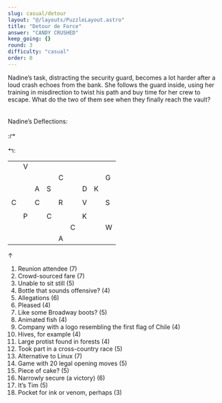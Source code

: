 ```yaml
---
slug: casual/detour
layout: "@/layouts/PuzzleLayout.astro"
title: "Detour de Force"
answer: "CANDY CRUSHED"
keep_going: {}
round: 3
difficulty: "casual"
order: 0
---
```


<style>
    table \{
        width:;
    }
    td .square \{
        border: 2px black;
        aspect-ratio: 1 / 1 ;

    }
    .boxed \{
        border: 1px dotted black;
        width: 50px;
        height: 50px;
        padding: 0px 0px;
        text-align: center;
        font-size: 20px;
    }
    .left-room \{
        border-bottom: 2px solid black;
        border-left: 2px solid black;
    }
    .right-room \{
        border-bottom: 2px solid black;
        border-right: 2px solid black;
    }
    .rect \{
        border: 1px solid black;
        display: inline-block;
        width: 200px;
        height: 20px;
    }
    .outlined \{
        border-top: 2px solid black;
        border-left: 2px solid black;
        border-right: 2px solid black;
        margin-left: auto;
        margin-right: auto;
    }
    .centered \{
        margin: auto;
        text-align: center;
    }
    .bottom \{
        border-bottom: 2px solid black;
    }
    .big \{
        font-size: 50px;
    }
    .two-columns \{
        column-count: 2;
    }

</style>

<div class="flavortext">
  Nadine’s task, distracting the security guard, becomes a lot harder after a loud crash echoes from
  the bank. She follows the guard inside, using her training in misdirection to twist his path and
  buy time for her crew to escape. What do the two of them see when they finally reach the vault?
</div>
<br></br>
<div class="centered">
  Nadine’s Deflections:
  <br></br>
  <span class="rect"> </span> :&#x21B1;
  <br></br>
  &#x21B0;: <span class="rect"></span>
</div>

<table class="outlined">
  <tr>
    <td class="boxed"></td>
    <td class="boxed">V</td>
    <td class="boxed"></td>
    <td class="left-room"></td>
    <td></td>
    <td class="right-room"></td>
    <td class="boxed"></td>
    <td class="boxed"></td>
    <td class="boxed"></td>
  </tr>
  <tr>
    <td class="boxed"></td>
    <td class="boxed"></td>
    <td class="boxed"></td>
    <td class="boxed"></td>
    <td class="boxed">C</td>
    <td class="boxed"></td>
    <td class="boxed"></td>
    <td class="boxed"></td>
    <td class="boxed">G</td>
  </tr>
  <tr>
    <td class="boxed"></td>
    <td class="boxed"></td>
    <td class="boxed">A</td>
    <td class="boxed">S</td>
    <td class="boxed"></td>
    <td class="boxed"></td>
    <td class="boxed">D</td>
    <td class="boxed">K</td>
    <td class="boxed"></td>
  </tr>
  <tr>
    <td class="boxed"></td>
    <td class="boxed"></td>
    <td class="boxed"></td>
    <td class="boxed"></td>
    <td class="boxed"></td>
    <td class="boxed"></td>
    <td class="boxed"></td>
    <td class="boxed"></td>
    <td class="boxed"></td>
  </tr>
  <tr>
    <td class="boxed">C</td>
    <td class="boxed"></td>
    <td class="boxed">C</td>
    <td class="boxed"></td>
    <td class="boxed">R</td>
    <td class="boxed"></td>
    <td class="boxed">V</td>
    <td class="boxed"></td>
    <td class="boxed">S</td>
  </tr>
  <tr>
    <td class="boxed"></td>
    <td class="boxed"></td>
    <td class="boxed"></td>
    <td class="boxed"></td>
    <td class="boxed"></td>
    <td class="boxed"></td>
    <td class="boxed"></td>
    <td class="boxed"></td>
    <td class="boxed"></td>
  </tr>
  <tr>
    <td class="boxed"></td>
    <td class="boxed">P</td>
    <td class="boxed"></td>
    <td class="boxed">C</td>
    <td class="boxed"></td>
    <td class="boxed"></td>
    <td class="boxed">K</td>
    <td class="boxed"></td>
    <td class="boxed"></td>
  </tr>
  <tr>
    <td class="boxed"></td>
    <td class="boxed"></td>
    <td class="boxed"></td>
    <td class="boxed"></td>
    <td class="boxed"></td>
    <td class="boxed">C</td>
    <td class="boxed"></td>
    <td class="boxed"></td>
    <td class="boxed">W</td>
  </tr>
  <tr>
    <td class="bottom boxed"></td>
    <td class="bottom boxed"></td>
    <td class="bottom boxed"></td>
    <td class="bottom boxed"></td>
    <td class="boxed">A</td>
    <td class="bottom boxed"></td>
    <td class="bottom boxed"></td>
    <td class="bottom boxed"></td>
    <td class="bottom boxed"></td>
  </tr>
</table>
<div class="big centered">&#x2191;</div>
<ol class="two-columns">
  <li>Reunion attendee (7)</li>
  <li>Crowd-sourced fare (7)</li>
  <li>Unable to sit still (5)</li>
  <li>Bottle that sounds offensive? (4)</li>
  <li>Allegations (6)</li>
  <li>Pleased (4)</li>
  <li>Like some Broadway boots? (5)</li>
  <li>Animated fish (4)</li>
  <li>Company with a logo resembling the first flag of Chile (4)</li>
  <li>Hives, for example (4)</li>
  <li>Large protist found in forests (4)</li>
  <li>Took part in a cross-country race (5)</li>
  <li>Alternative to Linux (7)</li>
  <li>Game with 20 legal opening moves (5)</li>
  <li>Piece of cake? (5)</li>
  <li>Narrowly secure (a victory) (6)</li>
  <li>It’s Tim (5)</li>
  <li>Pocket for ink or venom, perhaps (3)</li>
</ol>
